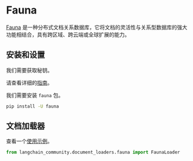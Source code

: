 # Fauna

[Fauna](https://fauna.com/) 是一种分布式文档关系数据库，它将文档的灵活性与关系型数据库的强大功能相结合，具有跨区域、跨云端或全球扩展的能力。

## 安装和设置

我们需要获取秘钥。

请查看详细的[指南](https://docs.fauna.com/fauna/current/learn/security_model/)。

我们需要安装 `fauna` 包。

```bash
pip install -U fauna
```

## 文档加载器

查看一个[使用示例](/docs/integrations/document_loaders/fauna)。

```python
from langchain_community.document_loaders.fauna import FaunaLoader
```